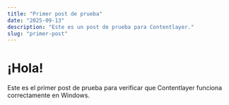 ```yaml
---
title: "Primer post de prueba"
date: "2025-09-13"
description: "Este es un post de prueba para Contentlayer."
slug: "primer-post"
---
```


# ¡Hola!

Este es el primer post de prueba para verificar que Contentlayer funciona correctamente en Windows.